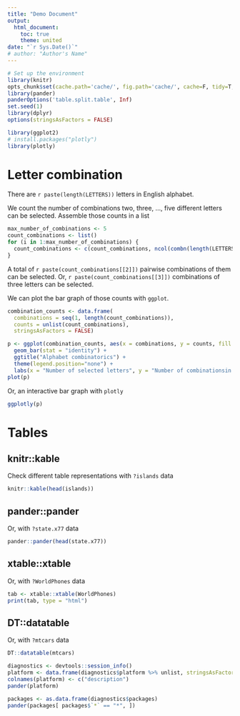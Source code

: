 ```yaml
---
title: "Demo Document"
output:
  html_document:
    toc: true
    theme: united
date: "`r Sys.Date()`"
# author: "Author's Name"
---
```


```r
# Set up the environment
library(knitr)
opts_chunk$set(cache.path='cache/', fig.path='cache/', cache=F, tidy=T, fig.keep='high', echo=T, dpi=100, warnings=F, message=F, comment=NA, warning=F, results='as.is') #out.width=700, 
library(pander)
panderOptions('table.split.table', Inf)
set.seed(1)
library(dplyr)
options(stringsAsFactors = FALSE)
```

```r
library(ggplot2)
# install.packages("plotly")
library(plotly)
```

# Letter combination 

There are `r paste(length(LETTERS))` letters in English alphabet.

We count the number of combinations two, three, ..., five different letters can be selected. Assemble those counts in a list
```r
max_number_of_combinations <- 5
count_combinations <- list()
for (i in 1:max_number_of_combinations) {
  count_combinations <- c(count_combinations, ncol(combn(length(LETTERS), i)))
}
```

A total of `r paste(count_combinations[[2]])` pairwise combinations of them can be selected. Or, `r paste(count_combinations[[3]])` combinations of three letters can be selected. 

We can plot the bar graph of those counts with `ggplot`.

```r
combination_counts <- data.frame(
  combinations = seq(1, length(count_combinations)), 
  counts = unlist(count_combinations), 
  stringsAsFactors = FALSE)

p <- ggplot(combination_counts, aes(x = combinations, y = counts, fill = factor(combinations))) +
  geom_bar(stat = "identity") +
  ggtitle("Alphabet combinatorics") +
  theme(legend.position="none") +
  labs(x = "Number of selected letters", y = "Number of combinationsin the alphabet")
plot(p)
```

Or, an interactive bar graph with `plotly`

```r
ggplotly(p)
```

# Tables

## knitr::kable

Check different table representations with `?islands` data

```r
knitr::kable(head(islands))
```

## pander::pander

Or, with `?state.x77` data

```r
pander::pander(head(state.x77))
```

## xtable::xtable

Or, with `?WorldPhones` data

```r
tab <- xtable::xtable(WorldPhones)
print(tab, type = "html")
```

## DT::datatable

Or, with `?mtcars` data

```r
DT::datatable(mtcars)
```


```r
diagnostics <- devtools::session_info()
platform <- data.frame(diagnostics$platform %>% unlist, stringsAsFactors = FALSE)
colnames(platform) <- c("description")
pander(platform)

packages <- as.data.frame(diagnostics$packages)
pander(packages[ packages$`*` == "*", ])
```
